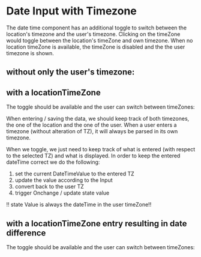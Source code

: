 
<Meta
  title="Components/Forms/dateInputWithTZ"
  component={DateTimeComboWithTZ}
/>

# Date Input with Timezone

The date time component has an additional toggle to switch between the location's timezone and the user's timezone.
Clicking on the timeZone would toggle between the location's timeZone and own timezone.
When no location timeZone is available, the timeZone is disabled and the the user timezone is shown.

## without only the user's timezone:

<Canvas>
  <Story name="timeZoneWithoutTimeZone">
    <Form>
      <DateTimeComboWithTZ />
    </Form>
  </Story>
</Canvas>

## with a locationTimeZone

The toggle should be available and the user can switch between timeZones:

<Canvas>
  <Story name="timeZoneWithTimeZone">
    <Form>
      <DateTimeComboWithTZ
        locationTimeZone="Asia/Shanghai"
        onChange={console.log}
      />
    </Form>
  </Story>
</Canvas>

When entering / saving the data, we should keep track of both timezones, the one of the location and the one of the user.
When a user enters a timezone (without alteration of TZ), it will always be parsed in its own timezone.

When we toggle, we just need to keep track of what is entered (with respect to the selected TZ) and what is displayed.
In order to keep the entered dateTime correct we do the following:

1. set the current DateTimeValue to the entered TZ
2. update the value according to the Input
3. convert back to the user TZ
4. trigger Onchange / update state value

!! state Value is always the dateTime in the user timeZone!!

## with a locationTimeZone entry resulting in date difference

The toggle should be available and the user can switch between timeZones:

<Canvas>
  <Story name="timeZoneWithTimeZoneTriggersDateChange">
    <Form>
      <DateTimeComboWithTZ
        value={new Date("2021-09-09 22:30")}
        locationTimeZone="Asia/Shanghai"
        onChange={console.log}
      />
    </Form>
  </Story>
</Canvas>
